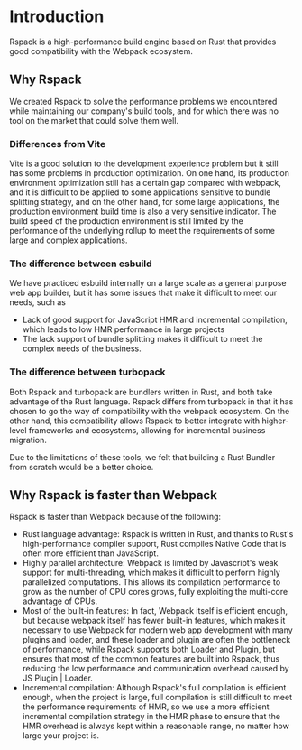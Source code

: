 # Introduction

Rspack is a high-performance build engine based on Rust that provides good compatibility with the Webpack ecosystem.

## Why Rspack

We created Rspack to solve the performance problems we encountered while maintaining our company's build tools, and for which there was no tool on the market that could solve them well.

### Differences from Vite

Vite is a good solution to the development experience problem but it still has some problems in production optimization.
On one hand, its production environment optimization still has a certain gap compared with webpack, and it is difficult to be applied to some applications sensitive to bundle splitting strategy, and on the other hand, for some large applications, the production environment build time is also a very sensitive indicator. The build speed of the production environment is still limited by the performance of the underlying rollup to meet the requirements of some large and complex applications.

### The difference between esbuild

We have practiced esbuild internally on a large scale as a general purpose web app builder, but it has some issues that make it difficult to meet our needs, such as

- Lack of good support for JavaScript HMR and incremental compilation, which leads to low HMR performance in large projects
- The lack support of bundle splitting makes it difficult to meet the complex needs of the business.

### The difference between turbopack

Both Rspack and turbopack are bundlers written in Rust, and both take advantage of the Rust language. Rspack differs from turbopack in that it has chosen to go the way of compatibility with the webpack ecosystem. On the other hand, this compatibility allows Rspack to better integrate with higher-level frameworks and ecosystems, allowing for incremental business migration.

Due to the limitations of these tools, we felt that building a Rust Bundler from scratch would be a better choice.

## Why Rspack is faster than Webpack

Rspack is faster than Webpack because of the following:

- Rust language advantage: Rspack is written in Rust, and thanks to Rust's high-performance compiler support, Rust compiles Native Code that is often more efficient than JavaScript.
- Highly parallel architecture: Webpack is limited by Javascript's weak support for multi-threading, which makes it difficult to perform highly parallelized computations. This allows its compilation performance to grow as the number of CPU cores grows, fully exploiting the multi-core advantage of CPUs.
- Most of the built-in features: In fact, Webpack itself is efficient enough, but because webpack itself has fewer built-in features, which makes it necessary to use Webpack for modern web app development with many plugins and loader, and these loader and plugin are often the bottleneck of performance, while Rspack supports both Loader and Plugin, but ensures that most of the common features are built into Rspack, thus reducing the low performance and communication overhead caused by JS Plugin | Loader.
- Incremental compilation: Although Rspack's full compilation is efficient enough, when the project is large, full compilation is still difficult to meet the performance requirements of HMR, so we use a more efficient incremental compilation strategy in the HMR phase to ensure that the HMR overhead is always kept within a reasonable range, no matter how large your project is.
